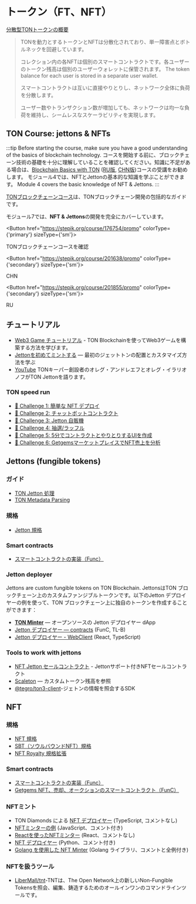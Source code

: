 

# トークン（FT、NFT）

[分散型TONトークンの概要](https://telegra.ph/Scalable-DeFi-in-TON-03-30)

> TONを動力とするトークンとNFTは分散化されており、単一障害点とボトルネックを回避しています。
>
> コレクション内の各NFTは個別のスマートコントラクトです。各ユーザーのトークン残高は個別のユーザーウォレットに保管されます。 The token balance for each user is stored in a separate user wallet.
>
> スマートコントラクトは互いに直接やりとりし、ネットワーク全体に負荷を分散します。
>
> ユーザー数やトランザクション数が増加しても、ネットワークは均一な負荷を維持し、シームレスなスケーラビリティを実現します。

## TON Course: jettons & NFTs

:::tip
Before starting the course, make sure you have a good understanding of the basics of blockchain technology. コースを開始する前に、ブロックチェーン技術の基礎を十分に理解していることを確認してください。知識に不足がある場合は、[Blockchain Basics with TON](https://stepik.org/course/201294/promo) ([RU版](https://stepik.org/course/202221/), [CHN版](https://stepik.org/course/200976/))コースの受講をお勧めします。
モジュール4では、NFTとJettonの基本的な知識を学ぶことができます。
Module 4 covers the basic knowledge of NFT & Jettons.
:::

[TONブロックチェーンコース](https://stepik.org/course/176754/)は、TONブロックチェーン開発の包括的なガイドです。

モジュール7では、**NFT & Jettons**の開発を完全にカバーしています。

<Button href="https://stepik.org/course/176754/promo"
        colorType={'primary'} sizeType={'sm'}>

TONブロックチェーンコースを確認

</Button>

<Button href="https://stepik.org/course/201638/promo"
        colorType={'secondary'} sizeType={'sm'}>

CHN

</Button>

<Button href="https://stepik.org/course/201855/promo"
        colorType={'secondary'} sizeType={'sm'}>

RU

</Button>

## チュートリアル

- [Web3 Game チュートリアル](/v3/guidelines/dapps/tutorials/web3-game-example) - TON Blockchainを使ってWeb3ゲームを構築する方法を学びます。
- [Jettonを初めてミントする](/v3/guidelines/dapps/tutorials/mint-your-first-token/) — 最初のジェットトンの配置とカスタマイズ方法を学ぶ
- [YouTube](https://www.youtube.com/watch?v=oEO29KmOpv4) TONキーパー創設者のオレグ・アンドレエフとオレグ・イラリオノフがTON Jettonを語ります。

### TON speed run

- [🚩 Challenge 1: 簡単な NFT デプロイ](https://github.com/romanovichim/TONQuest1)
- [🚩 Challenge 2: チャットボットコントラクト](https://github.com/romanovichim/TONQuest2)
- [🚩 Challenge 3: Jetton 自販機](https://github.com/romanovichim/TONQuest3)
- [🚩 Challenge 4: 抽選/ラッフル](https://github.com/romanovichim/TONQuest4)
- [🚩 Challenge 5: 5分でコントラクトとやりとりするUIを作成](https://github.com/romanovichim/TONQuest5)
- [🚩 Challenge 6: GetgemsマーケットプレイスでNFT売上を分析](https://github.com/romanovichim/TONQuest6)

## Jettons (fungible tokens)

### ガイド

- [TON Jetton 処理](/develop/dapps/asset-processing/jettons)
- [TON Metadata Parsing](/v3/guidelines/dapps/asset-processing/nft-processing/metadata-parsing)

### 規格

- [Jetton 規格](https://github.com/ton-blockchain/TEPs/blob/master/0074-jettons-standard.md)

### Smart contracts

- [スマートコントラクトの実装（Func）](https://github.com/ton-blockchain/token-contract/)

### Jetton deployer

Jettons are custom fungible tokens on TON Blockchain. JettonsはTON ブロックチェーン上のカスタムファンジブルトークンです。以下のJetton デプロイヤーの例を使って、TON ブロックチェーン上に独自のトークンを作成することができます：

- **[TON Minter](https://minter.ton.org/)** — オープンソースの Jetton デプロイヤー dApp
- [Jetton デプロイヤー — contracts](https://github.com/ton-defi-org/jetton-deployer-contracts) (FunC, TL-B)
- [Jetton デプロイヤー - WebClient](https://github.com/ton-defi-org/jetton-deployer-webclient) (React, TypeScript)

### Tools to work with jettons

- [NFT Jetton セールコントラクト](https://github.com/dvlkv/nft-jetton-sale-smc) - Jettonサポート付きNFTセールコントラクト
- [Scaleton](http://scaleton.io) — カスタムトークン残高を参照
- [@tegro/ton3-client](https://github.com/TegroTON/ton3-client#jettons-example)-ジェトンの情報を照会するSDK

## NFT

### 規格

- [NFT 規格](https://github.com/ton-blockchain/TEPs/blob/master/text/0062-nft-standard.md)
- [SBT（ソウルバウンドNFT）規格](https://github.com/ton-blockchain/TEPs/blob/master/text/0085-sbt-standard.md)
- [NFT Royalty 規格拡張](https://github.com/ton-blockchain/TEPs/blob/master/text/0066-nft-royalty-standard.md)

### Smart contracts

- [スマートコントラクトの実装（Func）](https://github.com/ton-blockchain/token-contract/)
- [Getgems NFT、売却、オークションのスマートコントラクト（FunC）](https://github.com/getgems-io/nft-contracts)

### NFTミント

- TON Diamonds による [NFT デプロイヤー](https://github.com/tondiamonds/ton-nft-deployer) (TypeScript, コメントなし)
- [NFTミンターの例](https://github.com/ton-foundation/token-contract/tree/main/nft/web-example) (JavaScript、コメント付き)
- [Reactを使ったNFTミンター](https://github.com/tonbuilders/tonbuilders-minter) (React、コメントなし)
- [NFT デプロイヤー](https://github.com/anomaly-guard/nft-deployer) (Python、コメント付き)
- [Golang を使用した NFT Minter](https://github.com/xssnick/tonutils-go#nft) (Golang ライブラリ、コメントと全例付き)

### NFTを扱うツール

- [LiberMall/tnt](https://github.com/LiberMall/tnt)-TNTは、The Open Network上の新しいNon-Fungible Tokensを照会、編集、鋳造するためのオールインワンのコマンドラインツールです。

<Feedback />

